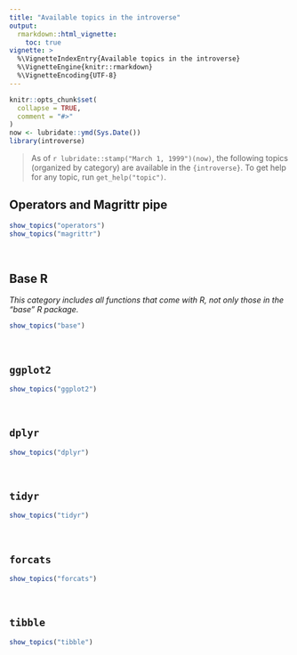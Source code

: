 ```yaml
---
title: "Available topics in the introverse"
output: 
  rmarkdown::html_vignette:
    toc: true
vignette: >
  %\VignetteIndexEntry{Available topics in the introverse}
  %\VignetteEngine{knitr::rmarkdown}
  %\VignetteEncoding{UTF-8}
---
```


```r
knitr::opts_chunk$set(
  collapse = TRUE,
  comment = "#>"
)
now <- lubridate::ymd(Sys.Date())
library(introverse)
```


> As of `r lubridate::stamp("March 1, 1999")(now)`, the following topics (organized by category) are available in the `{introverse}`. To get help for any topic, run `get_help("topic")`.

## Operators and Magrittr pipe

```r
show_topics("operators")
show_topics("magrittr")
```

<br>

## Base R 

_This category includes all functions that come with R, not only those in the "base" R package._

```r
show_topics("base")
```

<br>

## `ggplot2` 

```r
show_topics("ggplot2")
```

<br>

## `dplyr` 

```r
show_topics("dplyr")
```


<br>

## `tidyr` 

```r
show_topics("tidyr")
```


<br>

## `forcats` 

```r
show_topics("forcats")
```


<br>

## `tibble` 

```r
show_topics("tibble")
```
